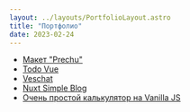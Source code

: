 ```yaml
---
layout: ../layouts/PortfolioLayout.astro
title: "Портфолио"
date: 2023-02-24
---
```


- [Макет "Prechu"](https://github.com/SeryiBaran/maket-prechu)
- [Todo Vue](https://github.com/SeryiBaran/todo-vue)
- [Veschat](https://github.com/SeryiBaran/veschat)
- [Nuxt Simple Blog](https://github.com/SeryiBaran/nuxt-simple-blog)
- [Очень простой калькулятор на Vanilla JS](https://github.com/SeryiBaran/super-simple-calc)
